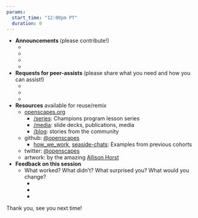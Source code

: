 ```yaml
---
params:
  start_time: "12:00pm PT"
  duration: 0
---
```


- **Announcements **(please contribute!)
    - 
    -  
    -  
    -  

- **Requests for peer-assists** (please share what you need and how you can assist!)
    -  
    -  
    - 

- **Resources** available for reuse/remix
    - [openscapes.org](https://openscapes.org)
        - [/series](https://openscapes.github.io/series): Champions program lesson series
        - [/media](https://openscapes.org/media): slide decks, publications, media
        - [/blog](https://openscapes.org/blog): stories from the community
    - github: [@openscapes](https://github.com/openscapes)
        - [how_we_work](https://github.com/Openscapes/how_we_work), [seaside-chats](https://github.com/Openscapes/seaside-chats): Examples from previous cohorts
    - twitter: [@openscapes](https://twitter.com/openscapes)
    - artwork: by the amazing [Allison Horst](https://twitter.com/allison_horst)

- **Feedback on this session**
  - What worked? What didn’t? What surprised you? What would you change? 
    -  ‎
    -  
    -  

Thank you, see you next time!
